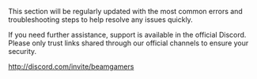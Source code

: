 This section will be regularly updated with the most common errors and troubleshooting steps to help resolve any issues quickly.

If you need further assistance, support is available in the official Discord. Please only trust links shared through our official channels to ensure your security.

http://discord.com/invite/beamgamers
